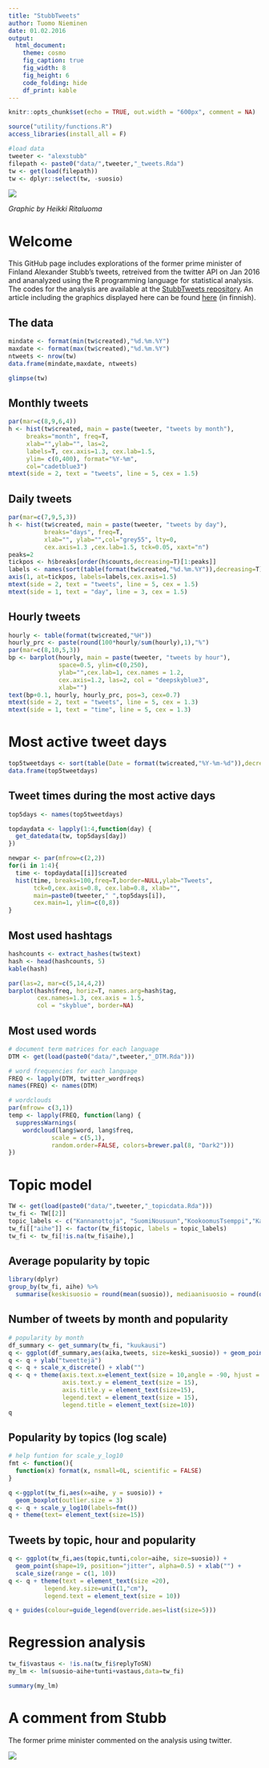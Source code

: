 ```yaml
---
title: "StubbTweets"
author: Tuomo Nieminen
date: 01.02.2016
output: 
  html_document:
    theme: cosmo
    fig_caption: true
    fig_width: 8
    fig_height: 6
    code_folding: hide
    df_print: kable
---
```


```r
knitr::opts_chunk$set(echo = TRUE, out.width = "600px", comment = NA)

source("utility/functions.R")
access_libraries(install_all = F)

#load data
tweeter <- "alexstubb"
filepath <- paste0("data/",tweeter,"_tweets.Rda")
tw <- get(load(filepath))
tw <- dplyr::select(tw, -suosio)
```

![](figure/stubb_hyppy.png)

*Graphic by Heikki Ritaluoma* 

# Welcome

This GitHub page includes explorations of the former prime minister of Finland Alexander Stubb's tweets, retreived from the twitter API on Jan 2016 and ananalyzed using the R programming language for statistical analysis. The codes for the analysis are available at the [StubbTweets repository](https://github.com/TuomoNieminen/StubbTweets). An article including the graphics displayed here can be found [here](http://tyyppiarvo.com/2016/03/kannanottoja-ja-kokoomus-tsemppia-tassa-kaikki-mita-pitaa-tietaa-stubbin-twitterista/) (in finnish).


## The data

```r
mindate <- format(min(tw$created),"%d.%m.%Y")
maxdate <- format(max(tw$created),"%d.%m.%Y")
ntweets <- nrow(tw)
data.frame(mindate,maxdate, ntweets)
```

```r
glimpse(tw)
```

## Monthly tweets

```r
par(mar=c(8,9,6,4))
h <- hist(tw$created, main = paste(tweeter, "tweets by month"),
     breaks="month", freq=T, 
     xlab="",ylab="", las=2,
     labels=T, cex.axis=1.3, cex.lab=1.5,
     ylim= c(0,400), format="%Y-%m",
     col="cadetblue3")
mtext(side = 2, text = "tweets", line = 5, cex = 1.5)
```

## Daily tweets

```r
par(mar=c(7,9,5,3))
h <- hist(tw$created, main = paste(tweeter, "tweets by day"),
          breaks="days", freq=T, 
          xlab="", ylab="",col="grey55", lty=0,
          cex.axis=1.3 ,cex.lab=1.5, tck=0.05, xaxt="n")
peaks=2
tickpos <- h$breaks[order(h$counts,decreasing=T)[1:peaks]]
labels <- names(sort(table(format(tw$created,"%d.%m.%Y")),decreasing=T))[1:peaks]
axis(1, at=tickpos, labels=labels,cex.axis=1.5)
mtext(side = 2, text = "tweets", line = 5, cex = 1.5)
mtext(side = 1, text = "day", line = 3, cex = 1.5)
```

## Hourly tweets

```r
hourly <- table(format(tw$created,"%H"))
hourly_prc <- paste(round(100*hourly/sum(hourly),1),"%")
par(mar=c(8,10,5,3))
bp <- barplot(hourly, main = paste(tweeter, "tweets by hour"),
              space=0.5, ylim=c(0,250),
              ylab="",cex.lab=1, cex.names = 1.2,
              cex.axis=1.2, las=2, col = "deepskyblue3",
              xlab="")
text(bp+0.1, hourly, hourly_prc, pos=3, cex=0.7) 
mtext(side = 2, text = "tweets", line = 5, cex = 1.3)
mtext(side = 1, text = "time", line = 5, cex = 1.3)
```

# Most active tweet days

```r
top5tweetdays <- sort(table(Date = format(tw$created,"%Y-%m-%d")),decreasing=T)[1:5]
data.frame(top5tweetdays)
```


## Tweet times during the most active days

```r
top5days <- names(top5tweetdays)

topdaydata <- lapply(1:4,function(day) {
  get_datedata(tw, top5days[day])
})

newpar <- par(mfrow=c(2,2))
for(i in 1:4){
  time <- topdaydata[[i]]$created
  hist(time, breaks=100,freq=T,border=NULL,ylab="Tweets",
       tck=0,cex.axis=0.8, cex.lab=0.8, xlab="",
       main=paste0(tweeter," ",top5days[i]),
       cex.main=1, ylim=c(0,8))
}
```

## Most used hashtags

```r
hashcounts <- extract_hashes(tw$text)
hash <- head(hashcounts, 5)
kable(hash)
```

```r
par(las=2, mar=c(5,14,4,2))
barplot(hash$freq, horiz=T, names.arg=hash$tag,
        cex.names=1.3, cex.axis = 1.5,
        col = "skyblue", border=NA)
```

## Most used words

```r
# document term matrices for each language
DTM <- get(load(paste0("data/",tweeter,"_DTM.Rda")))

# word frequencies for each language
FREQ <- lapply(DTM, twitter_wordfreqs)
names(FREQ) <- names(DTM)

# wordclouds
par(mfrow= c(3,1))
temp <- lapply(FREQ, function(lang) {
  suppressWarnings(
    wordcloud(lang$word, lang$freq,
            scale = c(5,1),
            random.order=FALSE, colors=brewer.pal(8, "Dark2")))
})

```

# Topic model  

```r
TW <- get(load(paste0("data/",tweeter,"_topicdata.Rda")))
tw_fi <- TW[[2]]
topic_labels <- c("Kannanottoja", "SuomiNousuun","KookoomusTsemppi","Kansanviestit")
tw_fi[["aihe"]] <- factor(tw_fi$topic, labels = topic_labels)
tw_fi <- tw_fi[!is.na(tw_fi$aihe),]

```

## Average popularity by topic  

```r
library(dplyr)
group_by(tw_fi, aihe) %>% 
  summarise(keskisuosio = round(mean(suosio)), mediaanisuosio = round(quantile(suosio, probs=0.5)))

```


## Number of tweets by month and popularity

```r

# popularity by month
df_summary <- get_summary(tw_fi, "kuukausi")
q <- ggplot(df_summary,aes(aika,tweets, size=keski_suosio)) + geom_point() 
q <- q + ylab("tweettejä") 
q <- q + scale_x_discrete() + xlab("")
q <- q + theme(axis.text.x=element_text(size = 10,angle = -90, hjust = 0),
               axis.text.y = element_text(size = 15),
               axis.title.y = element_text(size=15),
               legend.text = element_text(size = 15),
               legend.title = element_text(size=10))
q
```


## Popularity by topics (log scale)

```r
# help funtion for scale_y_log10
fmt <- function(){
  function(x) format(x, nsmall=0L, scientific = FALSE)
}

q <-ggplot(tw_fi,aes(x=aihe, y = suosio)) + 
  geom_boxplot(outlier.size = 3)
q <- q + scale_y_log10(labels=fmt())
q + theme(text= element_text(size=15))
```

## Tweets by topic, hour and popularity

```r

q <- ggplot(tw_fi,aes(topic,tunti,color=aihe, size=suosio)) + 
  geom_point(shape=19, position="jitter", alpha=0.5) + xlab("") + 
  scale_size(range = c(1, 10))
q <- q + theme(text = element_text(size =20),
          legend.key.size=unit(1,"cm"),
          legend.text = element_text(size = 10))

q + guides(colour=guide_legend(override.aes=list(size=5)))
```

# Regression analysis

```r

tw_fi$vastaus <- !is.na(tw_fi$replyToSN)
my_lm <- lm(suosio~aihe+tunti+vastaus,data=tw_fi)

summary(my_lm)
```

# A comment from Stubb

The former prime minister commented on the analysis using twitter.  

![](figure/stubb_response.png)